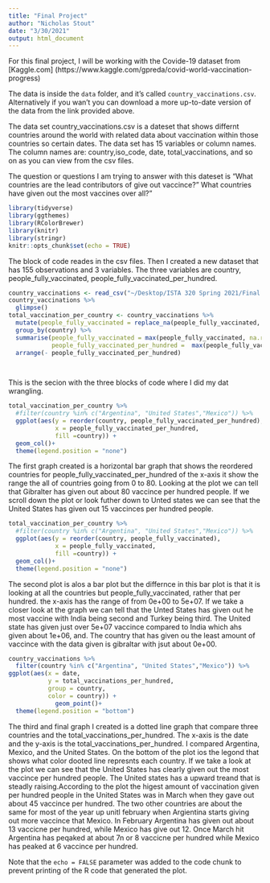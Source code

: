 ```yaml
---
title: "Final Project"
author: "Nicholas Stout"
date: "3/30/2021"
output: html_document
---
```

For this final project, I will be working with the Covide-19 dataset from [Kaggle.com] (https://www.kaggle.com/gpreda/covid-world-vaccination-progress)

The data is inside the `data` folder, and it's called `country_vaccinations.csv`. Alternatively if you wan't you can download a more up-to-date version of the data from the link provided above.

The data set country_vaccinations.csv is a dateset that shows differnt countries around the world with related data about vaccination within those countries so certain dates. The data set has 15 variables or column names. The column names are: country,iso_code, date, total_vaccinations, and so on as you can view from the csv files.  

The question or questions I am trying to answer with this dateset is "What countries are the lead contributors of give out vaccince?" What countries have given out the most vaccines over all?"

```r
library(tidyverse)
library(ggthemes)
library(RColorBrewer)
library(knitr)
library(stringr)
knitr::opts_chunk$set(echo = TRUE)
```

The block of code reades in the csv files. Then I created a new dataset that has 155 observations and 3 variables. The three variables are country, people_fully_vaccinated, people_fully_vaccinated_per_hundred. 
```r
country_vaccinations <- read_csv("~/Desktop/ISTA 320 Spring 2021/Final Project/data/country_vaccinations.csv")
country_vaccinations %>%
  glimpse()
total_vaccination_per_country <- country_vaccinations %>%
  mutate(people_fully_vaccinated = replace_na(people_fully_vaccinated, 0)) %>%
  group_by(country) %>%
  summarise(people_fully_vaccinated = max(people_fully_vaccinated, na.rm = TRUE), 
            people_fully_vaccinated_per_hundred =  max(people_fully_vaccinated_per_hundred, na.rm = TRUE)) %>%
  arrange(- people_fully_vaccinated_per_hundred)

  


```

This is the secion with the three blocks of code where I did my dat wrangling.

```r
total_vaccination_per_country %>%
  #filter(country %in% c("Argentina", "United States","Mexico")) %>%
  ggplot(aes(y = reorder(country, people_fully_vaccinated_per_hundred),
             x = people_fully_vaccinated_per_hundred,
             fill =country)) +
  geom_col()+
  theme(legend.position = "none")
```

The first graph created is a horizontal bar graph that shows the reordered countries for people_fully_vaccinated_per_hundred of the x-axis it show the range the all of countries going from 0 to 80. Looking at the plot we can tell that Gibralter has given out about 80 vaccince per hundred people. If we scroll down the plot or look futher down to Unted states we can see that the United States has given out 15 vaccinces per hundred people. 

```r
total_vaccination_per_country %>%
  #filter(country %in% c("Argentina", "United States","Mexico")) %>%
  ggplot(aes(y = reorder(country, people_fully_vaccinated),
             x = people_fully_vaccinated,
             fill =country)) +
  geom_col()+
  theme(legend.position = "none")
```

The second plot is alos a bar plot but the differnce in this bar plot is that it is looking at all the countries but people_fully_vaccinated, rather that per hundred. the x-axis has the range of from 0e+00 to 5e+07. If we take a closer look at the graph we can tell that the Unted States has given out he most vaccine with India being second and Turkey being third. The United state has given just over 5e+07 vaccince compared to India which ahs given about 1e+06, and. The country that has given ou the least amount of vaccince with the data given is gibraltar with jsut about 0e+00. 

```r
country_vaccinations %>%
  filter(country %in% c("Argentina", "United States","Mexico")) %>%
ggplot(aes(x = date,
           y = total_vaccinations_per_hundred,
           group = country,
           color = country)) +
             geom_point()+
  theme(legend.position = "bottom")
```

The third and final graph I created is a dotted line graph that compare three countries and the total_vaccinations_per_hundred. The x-axis is the date and the y-axis is the total_vaccinations_per_hundred. I compared Argentina, Mexico, and the United States. On the bottom of the plot ios the legond that shows what color dooted line represnts each country. If we take a look at the plot we can see that the United States has clearly given out the most vaccince per hundred people. The United states has a upward treand that is steadly raising.According to the plot the higest amount of vaccination given per hundred people in the United States was in March when they gave out about 45 vaccince per hundred. The two other countries are about the same for most of the year up unitl february when Argientina starts giving out more vaccince that Mexico. In February Argentina has given out about 13 vaccicne per hundred, while Mexico has give out 12. Once March hit Argentina has peqaked at about 7n or 8 vaccicne per hundred while Mexico has peaked at 6 vaccince per hundred. 

Note that the `echo = FALSE` parameter was added to the code chunk to prevent printing of the R code that generated the plot.
